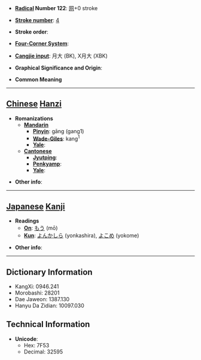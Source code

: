 * '''[[Wiktionary:Chinese radical index| Radical]] Number 122''': [[Wiktionary:Chinese radical index 网|网]]+0 stroke

* '''[[Wiktionary:Chinese total strokes index|Stroke number]]''': [[Wiktionary:Chinese total strokes index 4|4]]

* '''Stroke order''': 

* '''[[Wiktionary:Chinese four corner index|Four-Corner System]]''': 

* '''[[Wiktionary:Chinese Cangjie index|Cangjie input]]''': 月大 (BK), X月大 (XBK)

* '''Graphical Significance and Origin''': 

* '''Common Meaning'''

----

== [[Chinese]] [[Hanzi]] ==

* '''Romanizations'''
** '''[[Mandarin]]'''
*** '''[[Pinyin]]''': gāng (gang1)
*** '''[[Wade-Giles]]''': kang<sup>1</sup>
*** '''[[Yale]]''': 
** '''[[Cantonese]]'''
*** '''[[Jyutping]]''':
*** '''[[Penkyamp]]''': 
*** '''[[Yale]]''': 

* '''Other info''': 

----

== [[Japanese]] [[Kanji]] ==

* '''Readings'''
** '''[[On]]''': [[もう]] (mō)
** '''[[Kun]]''': [[よんかしら]] (yonkashira), [[よこめ]] (yokome)

* '''Other info''':  

----

== Dictionary Information ==

* KangXi: 0946.241
* Morobashi: 28201
* Dae Jaweon: 1387.130
* Hanyu Da Zidian: 10097.030

== Technical Information ==

* '''Unicode''':
** Hex: 7F53
** Decimal: 32595